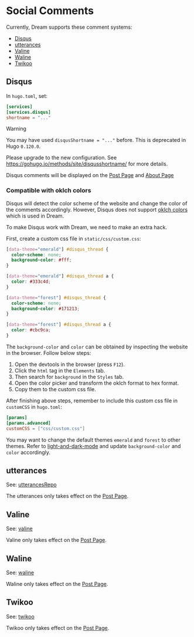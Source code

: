 # Social Comments

Currently, Dream supports these comment systems:

- [Disqus](https://disqus.com/)
- [utterances](https://utteranc.es/)
- [Valine](https://valine.js.org/en/)
- [Waline](https://waline.js.org/en/)
- [Twikoo](https://twikoo.js.org/en/)

## Disqus

In `hugo.toml`, set:

```toml
[services]
[services.disqus]
shortname = "..."
```

> [!WARNING]
>
> You may have used `disqusShortname = "..."` before. This is deprecated in Hugo `0.120.0`.
>
> Please upgrade to the new configuration. See https://gohugo.io/methods/site/disqusshortname/ for more details.

Disqus comments will be displayed on the [Post Page](post-page.mdx) and [About Page](about-page.md)

### Compatible with oklch colors

Disqus will detect the color scheme of the website and change the color of the comments accordingly.
However, Disqus does not support [oklch colors](https://developer.mozilla.org/en-US/docs/Web/CSS/color_value/oklch) which is used in Dream.

To make Disqus work with Dream, we need to make an extra hack.

First, create a custom css file in `static/css/custom.css`:

```css
[data-theme="emerald"] #disqus_thread {
  color-scheme: none;
  background-color: #fff;
}

[data-theme="emerald"] #disqus_thread a {
  color: #333c4d;
}

[data-theme="forest"] #disqus_thread {
  color-scheme: none;
  background-color: #171213;
}

[data-theme="forest"] #disqus_thread a {
  color: #cbc9ca;
}
```

The `background-color` and `color` can be obtained by inspecting the website in the browser. Follow below steps:

1. Open the devtools in the browser (press `F12`).
2. Click the `html` tag in the `Elements` tab.
3. Then search for `background` in the `Styles` tab.
4. Open the color picker and transform the oklch format to hex format.
5. Copy them to the custom css file.

After finishing above steps, remember to include this custom css file in `customCSS` in `hugo.toml`:

```toml
[params]
[params.advanced]
customCSS = ["css/custom.css"]
```

You may want to change the default themes `emerald` and `forest` to other themes.
Refer to [light-and-dark-mode](./light-and-dark-mode.md) and update `background-color` and `color` accordingly.

## utterances

See: [utterancesRepo](params-configurations.mdx#utterancesrepo)

The utterances only takes effect on the [Post Page](post-page.mdx).

## Valine

See: [valine](params-configurations.mdx#valine)

Valine only takes effect on the [Post Page](post-page.mdx).

## Waline

See: [waline](params-configurations.mdx#waline)

Waline only takes effect on the [Post Page](post-page.mdx).

## Twikoo

See: [twikoo](params-configurations.mdx#twikoo)

Twikoo only takes effect on the [Post Page](post-page.mdx).
